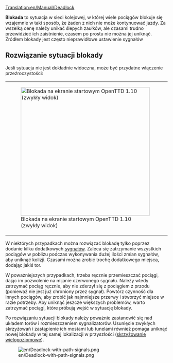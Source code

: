 [[Translation:en/Manual/Deadlock]]

'''Blokada''' to sytuacja w sieci kolejowej, w której wiele pociągów blokuje się wzajemnie w taki sposób, że żaden z nich nie może kontynuować jazdy. Za wszelką cenę należy unikać ślepych zaułków, ale czasami trudno przewidzieć ich zaistnienie, czasem po prostu nie można jej uniknąć. Źródłem blokady jest często nieprawidłowe ustawienie sygnałów

== Rozwiązanie sytuacji blokady ==

Jeśli sytuacja nie jest dokładnie widoczna, może być przydatne włączenie przeźroczystości:

{|
|[[File:pl/Deadlock titlescreen 1.10 untr.png|400px|thumb|center|Blokada na ekranie startowym OpenTTD 1.10 (zwykły widok)]]
|[[File:pl/Deadlock titlescreen 1.10 trns.png|400px|thumb|center|...z włączoną przezroczystością (naciśnięty klawisz '''X''' na klawiaturze)]]
|}

W niektórych przypadkach można rozwiązać blokadę tylko poprzez dodanie kilku dodatkowych [[pl/Manual/Sygnalizacja|sygnałów]]. Zaleca się zatrzymanie wszystkich pociągów w pobliżu podczas wykonywania dużej ilości zmian sygnałów, aby uniknąć kolizji. Czasami można zrobić trochę dodatkowego miejsca, dodając jakiś tor.

W poważniejszych przypadkach, trzeba ręcznie przemieszczać pociągi, dając im pozwolenie na mijanie czerwonego sygnału. Należy wtedy zatrzymać pociąg ręcznie, aby nie zderzył się z pociągiem z przodu (ponieważ nie jest już chroniony przez sygnał). Powtórz czynność dla innych pociągów, aby zrobić jak najmniejsze przerwy i stworzyć miejsce w razie potrzeby. Aby uniknąć jeszcze większych problemów, warto zatrzymać pociągi, które próbują wejść w sytuację blokady.

Po rozwiązaniu sytuacji blokady należy poważnie zastanowić się nad układem torów i rozmieszczeniem sygnalizatorów. Usunięcie zwykłych skrzyżowań i zastąpienie ich mostami lub tunelami również pomaga uniknąć nowej blokady w tej samej lokalizacji w przyszłości ([[pl/Community/Junctionary/Skrzyżowania|skrzyżowanie wielopoziomowe]]).

[[File:en/Deadlock-with-path-signals.png]]